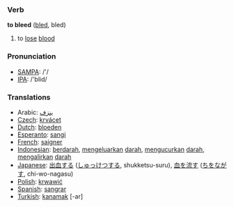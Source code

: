 === Verb ===

'''to bleed''' ([[bled]], bled)

# to [[lose]] [[blood]]

=== Pronunciation ===
*[[w:SAMPA|SAMPA]]: /'/
*[[w:IPA|IPA]]: /'blid/

=== Translations ===
*Arabic: [[ينزف]]
*[[Czech]]: [[krvácet]]
*[[Dutch]]: [[bloeden]]
*[[Esperanto]]: [[sangi]]
*[[French]]: [[saigner]]
*[[Indonesian]]: [[darah|berdarah]], [[keluar|mengeluarkan]] [[darah]], [[kucur|mengucurkan]] [[darah]], [[alir|mengalirkan]] [[darah]] 
*[[Japanese]]: [[出血]]する ([[しゅっけつ]]する, shukketsu-suru), [[血]]を[[流す]] ([[ち]]を[[ながす]], chi-wo-nagasu)
*[[Polish]]: [[krwawić]]
*[[Spanish]]: [[sangrar]]
*[[Turkish]]: [[kanamak]] [-ar]